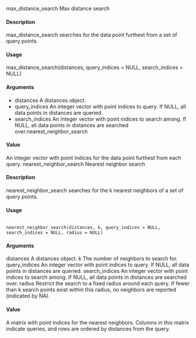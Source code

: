 max_distance_search
Max distance search

#### Description
max_distance_search searches for the data point furthest from a set of query points.

#### Usage
max_distance_search(distances, query_indices = NULL, search_indices = NULL)

#### Arguments
* distances A distances object.
* query_indices An integer vector with point indices to query. If NULL, all data points in distances are queried.
* search_indices An integer vector with point indices to search among. If NULL, all data points in distances are searched over.nearest_neighbor_search

#### Value
An integer vector with point indices for the data point furthest from each query.
nearest_neighbor_search
Nearest neighbor search

#### Description
nearest_neighbor_search searches for the k nearest neighbors of a set of query points.

#### Usage
<pre><code>
nearest_neighbor_search(distances, k, query_indices = NULL,
search_indices = NULL, radius = NULL)
</code></pre>

#### Arguments
distances A distances object.
k The number of neighbors to search for.
query_indices An integer vector with point indices to query. If NULL, all data points in distances
are queried.
search_indices An integer vector with point indices to search among. If NULL, all data points in
distances are searched over.
radius
Restrict the search to a fixed radius around each query. If fewer than k search
points exist within this radius, no neighbors are reported (indicated by NA).

#### Value
A matrix with point indices for the nearest neighbors. Columns in this matrix indicate queries, and
rows are ordered by distances from the query.
